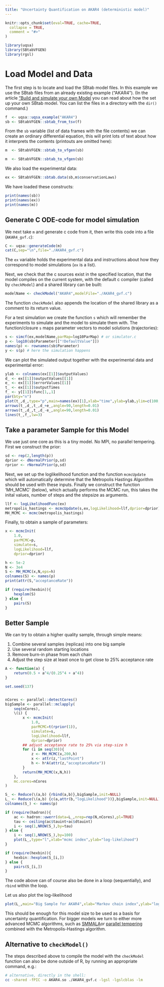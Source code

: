```yaml
---
title: "Uncertainty Quantification on AKAR4 (deterministic model)"
---
```


```r
knitr::opts_chunk$set(eval=TRUE, cache=TRUE,
  collapse = TRUE,
  comment = "#>"
)
```

```r
library(uqsa)
library(SBtabVFGEN)
library(rgsl)
```

# Load Model and Data

The first step is to locate and load the SBtab model files. In this example we use the SBtab files from an already existing example ("AKAR4"). (In the article ["Build and simulate your own Model](user_model.html) you can read about how the set up your own SBtab model. You can list the files in a directory with the `dir()` command.)  


```r
f  <- uqsa::uqsa_example("AKAR4") 
sb <- SBtabVFGEN::sbtab_from_tsv(f)
```

From the `sb` variable (list of data frames with the file contents) we can create an ordinary
differential equation, this will print lots of text about how it
interprets the contents (printouts are omitted here):

```r
m  <- SBtabVFGEN::sbtab_to_vfgen(sb)
```

```r
m  <- SBtabVFGEN::sbtab_to_vfgen(sb)
```

We also load the experimental data:

```r
ex <- SBtabVFGEN::sbtab.data(sb,m$conservationLaws)
```

We have loaded these constructs:

```r
print(names(sb))
print(names(ex))
print(names(m))
```

## Generate C ODE-code for model simulation

We next take `m` and generate c code from it, then write this code into a file (`AKAR4_gvf.c`):

```r
C <- uqsa::generateCode(m)
cat(C,sep="\n",file="./AKAR4_gvf.c")
```

The `ex` variable holds the experimental data and instructions about
how they correspond to model simulations (`ex` is a list).

Next, we check that the c sources exist in the specified location,
that the model compiles on the current system, with the default c
compiler (called by `checkModel`) and a shared library can be built:

```r
modelName <- checkModel("AKAR4",modelFile="./AKAR4_gvf.c")
```

The function `checkModel` also appends the location of the shared library as a comment to its return value.

For a test simulation we create the function `s` which will remember the experiments to simulate and the model to simulate them with. The function/closure `s` maps parameter vectors to model solutions (trajectories):

```r
s <- simcf(ex,modelName,parMap=log10ParMap) # or simulator.c
p <- log10(sb$Parameter[["!DefaultValue"]])
names(p) <- rownames(sb$Parameter)
y <- s(p) # here the simulation happens
```

We can plot the simulated output together with the experimental data and experimental error:

```r
ylab <- colnames(ex[[1]]$outputValues)
d_ <- ex[[1]]$outputValues[[1]]
e_ <- ex[[1]]$errorValues[[1]]
t_ <- ex[[1]]$outputTimes
f_ <- y[[1]]$func[1,,1]
par(bty="n")
plot(t_,d_,type="p",main=names(ex)[1],xlab="time",ylab=ylab,ylim=c(100,200))
arrows(t_,d_,t_,d_+e_,angle=90,length=0.01)
arrows(t_,d_,t_,d_-e_,angle=90,length=0.01)
lines(t_,f_,lw=3)
```

## Take a parameter Sample for this Model

We use just one core as this is a tiny model. No MPI, no parallel tempering. First we construct the prior:

```r
sd <- rep(2,length(p))
dprior <- dNormalPrior(p,sd)
rprior <- rNormalPrior(p,sd)
```

Next, we set up the loglikelihood function and the function `mcmcUpdate` which will automatically determine that the
Metropolis Hastings Algorithm should be used with these inputs. Finally we construct the function 'MH_MCMC' (below), which actually performs the MCMC run, this takes the inital values, number of steps and the stepsize as arguments.

```r
llf <- logLikelihoodFunc(ex)
metropolis_hastings <- mcmcUpdate(s,ex,logLikelihood=llf,dprior=dprior)
MH_MCMC <- mcmc(metropolis_hastings)
```

Finally, to obtain a sample of parameters:

```r
x <- mcmcInit(
    1.0,
    parMCMC=p,
    simulate=s,
    logLikelihood=llf,
    dprior=dprior)

h <- 5e-2
N <- 3e4
S <- MH_MCMC(x,N,eps=h)
colnames(S) <- names(p)
print(attr(S,"acceptanceRate"))

if (require(hexbin)){
    hexplom(S)
} else {
    pairs(S)
}
```

## Better Sample

We can try to obtain a higher quality sample, through simple means:

1. Combine several samples (replicas) into one big sample
2. Use several random starting locations
3. Remove burn-in phase from each chain
4. Adjust the step size at least once to get close to 25% acceptance rate

```r
A <- function(a) {
    return(0.5 + a^4/(0.25^4 + a^4))
}

set.seed(137)


nCores <- parallel::detectCores()
bigSample <- parallel::mclapply(
    seq(nCores),
    \(i) {
        x <- mcmcInit(
            1.0,
            parMCMC=t(rprior(1)),
            simulate=s,
            logLikelihood=llf,
            dprior=dprior)
        ## adjust acceptance rate to 25% via step-size h
        for (i in seq(30)){
            z <- MH_MCMC(x,200,h)
            x <- attr(z,"lastPoint")
            h <- h*A(attr(z,"acceptanceRate"))
        }
        return(MH_MCMC(x,N,h))
    },
    mc.cores=nCores
)

S_ <- Reduce(\(a,b) {rbind(a,b)},bigSample,init=NULL)
L_ <- Reduce(\(a,b) {c(a,attr(b,"logLikelihood"))},bigSample,init=NULL)
colnames(S_) <- names(p)

if (require(hadron)){
    ac <- hadron::uwerr(data=L_,nrep=rep(N,nCores),pl=TRUE)
    tau <- ceiling(ac$tauint+ac$dtauint)
    i <- seq(1,NROW(S_),by=tau)
} else {
    i <- seq(1,NROW(S_),by=100)
    plot(L_,type="l",xlab="mcmc index",ylab="log-likelihood")
}
```
```r
if (require(hexbin)){
    hexbin::hexplom(S_[i,])
} else {
    pairs(S_[i,])
}
```

The code above can of course also be done in a loop (sequentially), and `rbind` within the loop.

Let us also plot the log-likelihood

```r
plot(L_,main="Big Sample for AKAR4",xlab="Markov chain index",ylab="log-likelihood", type="l")
```

This should be enough for this model size to be used as a basis for uncertainty quantification. For bigger models we turn
to either more advanced MCMC algorithms, such as [SMMALA](smmala.html)or [parallel tempering](mpi.html) combined with the Metropolis-Hastings algorithm.

## Alternative to `checkModel()`

The steps described above to compile the model with the `checkModel`
function can also be done outside of R, by running an appropriate
command, e.g.:

```sh
# alternative, directly in the shell:
cc -shared -fPIC -o AKAR4.so ./AKAR4_gvf.c -lgsl -lgslcblas -lm
```


